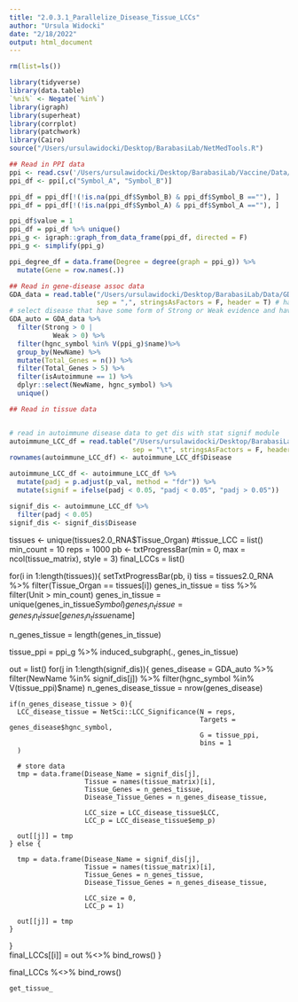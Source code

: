 ```yaml
---
title: "2.0.3.1_Parallelize_Disease_Tissue_LCCs"
author: "Ursula Widocki"
date: "2/18/2022"
output: html_document
---
```


```r
rm(list=ls())
```

```r
library(tidyverse)
library(data.table)
`%ni%` <- Negate(`%in%`)
library(igraph)
library(superheat)
library(corrplot)
library(patchwork)
library(Cairo)
source("/Users/ursulawidocki/Desktop/BarabasiLab/NetMedTools.R")
```

```r
## Read in PPI data
ppi <- read.csv('/Users/ursulawidocki/Desktop/BarabasiLab/Vaccine/Data/PPI_Symbol_Entrez.csv')
ppi_df <- ppi[,c("Symbol_A", "Symbol_B")]

ppi_df = ppi_df[!(!is.na(ppi_df$Symbol_B) & ppi_df$Symbol_B ==""), ]
ppi_df = ppi_df[!(!is.na(ppi_df$Symbol_A) & ppi_df$Symbol_A ==""), ]

ppi_df$value = 1
ppi_df = ppi_df %>% unique()
ppi_g <- igraph::graph_from_data_frame(ppi_df, directed = F)
ppi_g <- simplify(ppi_g)

ppi_degree_df = data.frame(Degree = degree(graph = ppi_g)) %>%
  mutate(Gene = row.names(.))

## Read in gene-disease assoc data
GDA_data = read.table("/Users/ursulawidocki/Desktop/BarabasiLab/Data/GDA_auto.csv", 
                      sep = ",", stringsAsFactors = F, header = T) # has isAutoimmune col
# select disease that have some form of Strong or Weak evidence and have more than 5 disease genes
GDA_auto = GDA_data %>%
  filter(Strong > 0 | 
           Weak > 0) %>%
  filter(hgnc_symbol %in% V(ppi_g)$name)%>% 
  group_by(NewName) %>%
  mutate(Total_Genes = n()) %>%
  filter(Total_Genes > 5) %>%
  filter(isAutoimmune == 1) %>%
  dplyr::select(NewName, hgnc_symbol) %>%
  unique()

## Read in tissue data


# read in autoimmune disease data to get dis with stat signif module
autoimmune_LCC_df = read.table("/Users/ursulawidocki/Desktop/BarabasiLab/Data/AutoDis_LCCs.tsv", 
                               sep = "\t", stringsAsFactors = F, header = T)
rownames(autoimmune_LCC_df) <- autoimmune_LCC_df$Disease

autoimmune_LCC_df <- autoimmune_LCC_df %>% 
  mutate(padj = p.adjust(p_val, method = "fdr")) %>%
  mutate(signif = ifelse(padj < 0.05, "padj < 0.05", "padj > 0.05"))

signif_dis <- autoimmune_LCC_df %>%
  filter(padj < 0.05)
signif_dis <- signif_dis$Disease
```

tissues <- unique(tissues2.0_RNA$Tissue_Organ)
#tissue_LCC = list()
min_count = 10
reps = 1000
pb <- txtProgressBar(min = 0, max = ncol(tissue_matrix), style = 3)
final_LCCs = list()

for(i in 1:length(tissues)){
  setTxtProgressBar(pb, i)
  tiss =  tissues2.0_RNA %>% filter(Tissue_Organ == tissues[i])
  genes_in_tissue = tiss %>% filter(Unit > min_count)
  genes_in_tissue = unique(genes_in_tissue$Symbol)
  genes_in_tissue = genes_in_tissue[genes_in_tissue %in% V(ppi_g)$name]
  
  n_genes_tissue = length(genes_in_tissue)
  
  tissue_ppi = ppi_g %>% induced_subgraph(., genes_in_tissue)
  
  out = list()
  for(j in 1:length(signif_dis)){
    genes_disease = GDA_auto %>%
      filter(NewName %in% signif_dis[j]) %>%
      filter(hgnc_symbol %in% V(tissue_ppi)$name)
    n_genes_disease_tissue  = nrow(genes_disease)
    
    if(n_genes_disease_tissue > 0){
      LCC_disease_tissue = NetSci::LCC_Significance(N = reps, 
                                                    Targets = genes_disease$hgnc_symbol, 
                                                    G = tissue_ppi,
                                                    bins = 1
      )
      
      # store data
      tmp = data.frame(Disease_Name = signif_dis[j], 
                       Tissue = names(tissue_matrix)[i], 
                       Tissue_Genes = n_genes_tissue, 
                       Disease_Tissue_Genes = n_genes_disease_tissue, 
                       
                       LCC_size = LCC_disease_tissue$LCC, 
                       LCC_p = LCC_disease_tissue$emp_p)
      
      out[[j]] = tmp
    } else {
      
      tmp = data.frame(Disease_Name = signif_dis[j], 
                       Tissue = names(tissue_matrix)[i], 
                       Tissue_Genes = n_genes_tissue, 
                       Disease_Tissue_Genes = n_genes_disease_tissue, 
                       
                       LCC_size = 0, 
                       LCC_p = 1)
      
      out[[j]] = tmp
    }
  }  
  final_LCCs[[i]] = out %<>% bind_rows()
}

final_LCCs %<>% bind_rows()

```r
get_tissue_
```

